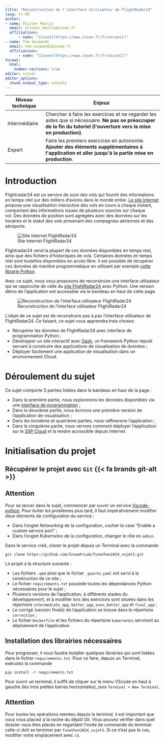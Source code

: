 ```yaml
---
title: "Reconstruction de l'interface utilisateur de FlightRadar24"
lang: fr-FR
author: 
- name: Olivier Meslin
  email: olivier.meslin@insee.fr
  affiliations: 
      - name: "[Insee](https://www.insee.fr/fr/accueil)"
- name: Tom Seimandi
  email: tom.seimandi@insee.fr
  affiliations: 
      - name: "[Insee](https://www.insee.fr/fr/accueil)"
format:
  html:
    number-sections: true
editor: visual
editor_options: 
  chunk_output_type: console
---
```


```{=html}
<table>
  <thead>
    <tr>
      <th>Niveau technique</th>
      <th>Enjeux</th>
    </tr>
  </thead>
  <tbody>
    <tr>
      <td><span class="level-button level-intermediaire">Intermédiaire</span></td>
      <td>Chercher à faire les exercices et ne regarder les aides que si nécessaire. <b>Ne pas se préoccuper de la fin du tutoriel (l'ouverture vers la mise en production)</b>.</td>
    </tr>
    <tr>
      <td><span class="level-button level-expert">Expert</span></td>
      <td>Faire les premiers exercices en autonomie. <b>Ajouter des éléments supplémentaires à l'application et aller jusqu'à la partie mise en production</b>.</td>
    </tr>
  </tbody>
</table>
```

# Introduction {.unnumbered}

Flightradar24 est un service de suivi des vols qui fournit des informations en temps réel sur des milliers d'avions dans le monde entier. [Le site Internet](https://www.flightradar24.com/) propose une visualisation interactive des vols en cours à chaque instant, comportant des informations issues de plusieurs sources sur chaque vol. Des données de position sont agrégées avec des données sur les horaires et le statut des vols provenant des compagnies aériennes et des aéroports.

![Site Internet FlightRadar24](img/fr24.jpg)

Flightradar24 vend la plupart de ces données disponibles en temps réel, ainsi que des fichiers d'historiques de vols. Certaines données en temps réel sont toutefois disponibles en accès libre. Il est possible de récupérer ces données de manière programmatique en utilisant par exemple [cette librarie Python](https://github.com/JeanExtreme002/FlightRadarAPI).

Avec ce sujet, nous vous proposons de reconstruire une interface utilisateur qui se rapproche de celle du [site FlightRadar24](https://www.flightradar24.com/) avec Python. Une version démo de l'application est accessible via le bandeau en haut de cette page.

![Reconstruction de l'interface utilisateur FlightRadar24](img/app_preview.jpg)

L'objet de ce sujet est de reconstruire pas à pas l'interface utilisateur de FlightRadar24. Ce faisant, ce sujet vous apprendra trois choses:

-   Récupérer les données de FlightRadar24 avec interface de programmation Python ;
-   Développer un site interactif avec [Dash](https://dash.plotly.com/), un framework Python réputé servant à construire des applications de visualisation de données ;
-   Déployer facilement une application de visualisation dans un environnement Cloud.

# Déroulement du sujet

Ce sujet comporte 5 parties listées dans le bandeau en haut de la page :

-   Dans la première partie, nous explorerons les données disponibles via une [interface de programmation](https://github.com/JeanExtreme002/FlightRadarAPI) ;
-   Dans la deuxième partie, nous écrirons une première version de l'application de visualisation ;
-   Dans les troisième et quatrième parties, nous raffinerons l'application ;
-   Dans la cinquième partie, nous verrons comment déployer l'application sur le [SSP Cloud](https://datalab.sspcloud.fr/) et la rendre accessible depuis Internet.

# Initialisation du projet

## Récupérer le projet avec `Git` {{< fa brands git-alt >}}

::: {.callout-note appearance="simple"}
## Attention

Pour se lancer dans le sujet, commencer par ouvrir un service [Vscode-python](https://datalab.sspcloud.fr/launcher/ide/vscode-python). Pour éviter les problèmes plus tard, il faut impérativement modifier deux éléments de configuration du service :

-   Dans l'onglet *Networking* de la configuration, cocher la case "Enable a custom service port" ;
-   Dans l'onglet *Kubernetes* de la configuration, changer le rôle en `admin`.
:::

Dans le service créé, cloner le projet depuis un Terminal avec la commande

```         
git clone https://github.com/InseeFrLab/funathon2024_sujet3.git
```

Le projet a la structure suivante :

-   Les fichiers `.qmd` ainsi que le fichier `_quarto.yaml` ont servi à la construction de ce site ;
-   Le fichier `requirements.txt` possède toutes les dépendances Python nécessaires pour le sujet ;
-   Plusieurs versions de l'application, à différents stades du développement, et à modifier lors des exercices sont situées dans les répertoire `intermediate_app`, `better_app`, `even_better_app` et `final_app` ;\
-   Le corrigé (version finale) de l'application se trouve dans le répertoire `correction` ;
-   Le fichier `Dockerfile` et les fichiers du répertoire `kubernetes` serviront au déploiement de l'application.

## Installation des librairies nécessaires

Pour progresser, il vous faudra installer quelques librairies qui sont listées dans le fichier `requirements.txt`. Pour ce faire, depuis un Terminal, exécutez la commande

```         
pip install -r requirements.txt
```

Pour ouvrir un terminal, il suffit de cliquer sur le menu VScode en haut à gauche (les trois petites barres horizontales), puis `Terminal > New Terminal`. 

::: {.callout-note appearance="simple"}

## Attention

Pour toutes les opérations menées depuis le terminal,  il est important que vous vous placiez à la racine du dépôt Git. Vous pouvez vérifier dans quel dossier vous êtes placés en regardant l'invite de commande du terminal: celle-ci doit se terminer par `funathon2024_sujet3`. Si ce n'est pas le cas, modifier votre emplacement avec `cd`.


:::